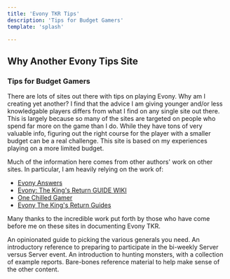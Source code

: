 ```yaml
---
title: 'Evony TKR Tips'
description: 'Tips for Budget Gamers'
template: 'splash'

---
```


## Why Another Evony Tips Site
### Tips for Budget Gamers

<div id="first">
There are lots of sites out there with tips on playing Evony.  Why am I
creating yet another?  I find that the advice I am giving younger and/or less
knowledgable players differs from what I find on any single site out there.
This is largely because so many of the sites are targeted on people who spend
far more on the game than I do.  While they have tons of very valuable info,
figuring out the right course for the player with a smaller budget can be a
real challenge.  This site is based on my experiences playing on a more limited
budget.
</div>

Much of the information here comes from other authors' work on other sites.  In particular, I am heavily relying on the work of:
* [Evony Answers](https://www.evonyanswers.com/)
* [Evony: The King's Return GUIDE WIKI](https://evonyguidewiki.com/)
* [One Chilled Gamer](https://onechilledgamer.com/)
* [Evony The King's Return Guides](https://www.evonytkrguide.com/)

Many thanks to the incredible work put forth by those who have come before me on these sites in documenting Evony TKR.

<CardGrid stagger>
    <LinkCard href="/generals/" title="Generals">An opinionated guide
        to picking the various generals you need.</LinkCard>
    <LinkCard href="/svs/" title="SvS">An introductory reference to
        preparing to
        participate in the bi-weekly Server versus Server event.</LinkCard>
     <LinkCard href="/monsters/" title="Monsters">An introduction to
    hunting monsters, with
    a collection of example reports.</LinkCard>
    <LinkCard href="/reference/" title="Reference">Bare-bones reference
        material to help make sense of the other content.</LinkCard>
</CardGrid>
